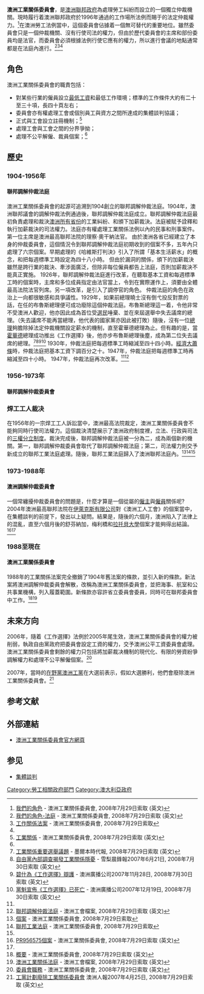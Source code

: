 '''澳洲工業關係委員會'''，是[[澳洲|澳洲聯邦政府]]為處理勞工糾紛而設立的一個獨立仲裁機關。現時履行着澳洲聯邦政府於1996年通過的工作場所法例而賜于的法定仲裁權力。<ref name="role">[http://www.airc.gov.au/about/ourrole.htm 我們的角色] {{Wayback|url=http://www.airc.gov.au/about/ourrole.htm |date=20210306035108 }} - 澳洲工業關係委員會, 2008年7月29日索取 (英文)</ref>在澳洲勞工法例當中，這個委員會佔據着一個無可替代的重要地位。雖然委員會只是一個仲裁機關、沒有行使司法的權力，但由於歷代委員會的主席和部份委員均是法官，而委員會必須根據法例行使它應有的權力，所以進行會議的地點通常都是在法庭內進行。<ref name="court">[http://www.airc.gov.au/about/ourrole.htm#airccrt 我們的角色-法庭] {{Wayback|url=http://www.airc.gov.au/about/ourrole.htm#airccrt |date=20210306035108 }} - 澳洲工業關係委員會, 2008年7月29日索取 (英文)</ref><ref>[http://www.airc.gov.au/legislation/wra.htm 工作關係法案] {{Wayback|url=http://www.airc.gov.au/legislation/wra.htm |date=20210306033935 }} - 澳洲工業關係委員會, 2008年7月29日索取</ref><ref name="pdf"/>

==角色==
澳洲工業關係委員會的職責包括：
*對某些行業的僱員設立[[最低工資|最低工資]]和最低工作環境；標準的工作條件大約有二十至三十項，長四十頁左右；
*委員會亦有權處理工會或個別員工與資方之間所達成的集體談判協議；
*正式與工會設立註冊機制；<ref>[http://www.airc.gov.au/about/ir/index.htm 工業關係] {{Wayback|url=http://www.airc.gov.au/about/ir/index.htm |date=20210306035156 }} - 澳洲工業關係委員會, 2008年7月29日索取 (英文)</ref>
*處理工會與工會之間的分界爭拗；
*處理不公平解僱、裁員個案；<ref name="role"/>

==歷史==
===1904-1956年===
====聯邦調解仲裁法庭====
澳洲工業關係委員會的起源可追溯到1904創立的聯邦調解仲裁法庭。1904年，澳洲聯邦議會的調解仲裁法例通過後，聯邦調解仲裁法庭成立。聯邦調解仲裁法庭最初負責處理和裁決[[澳洲行政區劃|澳洲所有省份]]的工業糾紛、和頒下加薪裁決。法庭被賦予詮釋和執行加薪裁決的司法權力。法庭亦有權處理工業關係法例以內的民事和刑事案件。第一位主席是澳洲最高聯邦法院的理察·奧干納法官。
由於澳洲各省已經建立了本身的仲裁委員會，這個情況令到聯邦調解仲裁法庭初期收到的個案不多，五年內只處理了六宗個案。早期處理的《哈維斯打判決》引入了所謂「基本生活薪水」的概念，和把每週標準工時設定為四十八小時。
但由於漏洞的關係，頒下的加薪裁決雖然是跨行業的裁決、牽涉面廣泛，但除非每位僱員都告上法庭，否則加薪裁決不能真正實施。
1926年，聯邦調解仲裁法庭進行改革，在聽取基本工資和每週標準工時的個案時，主席和多位成員指定由法官當上，令到在實際運作上，須要由全體最高法院法官列席。另一項改革，是引入了調停官的角色。
仲裁法庭的角色在政治上一向都很敏感和具爭議性。1929年，如果前總理曉士沒有倒弋投反對票的話，在任的布魯斯總理便可成功廢除這個仲裁法庭。布魯斯總理這一着，令他非常不受澳洲人歡迎，他亦因此成為首位受[[選民|選民]]唾棄、並在來屆選舉中失去議席的總理。（失去議席不能再當總理，他代表的國家黨亦因此被打敗）隨後，沒有一位[[澳洲總理|總理]]夠膽除掉法定仲裁機關設定薪水的機制，直至霍華德總理為止。但有趣的是，當[[霍華德|霍華德]]總理成功推出《工作選擇》後，他亦步布魯斯總理後塵，成為第二位失去議席的總理。<ref>[http://www.theage.com.au/news/National/IR-reforms-key-federal-election-issue/2005/09/14/1126377319605.html 工業關係重要選舉議題] {{Wayback|url=http://www.theage.com.au/news/National/IR-reforms-key-federal-election-issue/2005/09/14/1126377319605.html |date=20160628014203 }} - 墨爾本時代報, 2008年7月29日索取 (英文)</ref><ref>[http://www.smh.com.au/news/national/lib-pollster-exposes-ir-worries/2007/06/20/1182019199501.html 自由黨內部調查揭發工業關係隱憂] {{Wayback|url=http://www.smh.com.au/news/national/lib-pollster-exposes-ir-worries/2007/06/20/1182019199501.html |date=20150924202030 }} - 雪梨晨鋒報2007年6月21日, 2008年7月30日索取 (英文)</ref><ref>[http://www.abc.net.au/news/stories/2007/11/28/2104003.htm?site=elections/federal/2007 碧什為《工作選擇》辯護] {{Wayback|url=http://www.abc.net.au/news/stories/2007/11/28/2104003.htm?site=elections%2Ffederal%2F2007 |date=20071202092114 }} - 澳洲廣播公司2007年11月28日, 2008年7月30日索取 (英文)</ref><ref>[http://www.abc.net.au/news/stories/2007/12/19/2123199.htm?section=justin 黨魁宣佈《工作選擇》已死亡] {{Wayback|url=http://www.abc.net.au/news/stories/2007/12/19/2123199.htm?section=justin |date=20100727132029 }} - 澳洲廣播公司2007年12月19日, 2008年7月30日索取 (英文)</ref>
1930年，仲裁法庭把每週標準工時縮減至四十四小時。[[經濟大蕭條|經濟大蕭條]]時，仲裁法庭把基本工資下調百分之十。1947年，仲裁法庭把每週標準工時再縮減至四十小時。
1947年，仲裁法庭再次改革。<ref name="pdf"/><ref name="ccca">[http://www.atua.org.au/biogs/ALE1416b.htm 聯邦調解仲裁法庭] {{Wayback|url=http://www.atua.org.au/biogs/ALE1416b.htm |date=20060207092922 }} - 澳洲工會檔案, 2008年7月29日索取 (英文)</ref>

===1956-1973年===
====聯邦調解仲裁委員會====
===焊工工人裁决===
在1956年的一宗焊工工人訴訟當中，澳洲最高法院裁定，澳洲工業關係委員會不能夠同時行使司法權力。這個裁決清楚展示了澳洲政府制度裡，立法、行政與司法的[[權力分立|三權分立制度]]。裁決完成後，聯邦調解仲裁法庭被一分為二，成為兩個新的機關。第一，聯邦調解仲裁委員會取代了聯邦調解仲裁法庭；第二，司法權力則交予新成立的聯邦工業法庭處理。隨後，聯邦工業法庭歸入了澳洲聯邦法庭內。<ref>[http://www.airc.gov.au/cases/significant.htm 個案] {{Wayback|url=http://www.airc.gov.au/cases/significant.htm |date=20090611171623 }} - 澳洲工業關係委員會, 2008年7月29日索取</ref><ref>[http://www.atua.org.au/biogs/ALE1424b.htm#related 聯邦工業法庭] {{Wayback|url=http://www.atua.org.au/biogs/ALE1424b.htm#related |date=20210309115634 }} - 澳洲工業關係委員會, 2008年7月29日索取</ref><ref name="pdf"/>

===1973-1988年===
====澳洲調解仲裁委員會====
一個常纏擾仲裁委員會的問題是，什麼才算是一個從屬的[[僱主|僱主]]與[[僱員|僱員]]關係呢? 2004年澳洲最高聯邦法院在[[伊萊克斯有限公司|伊萊克斯有限公司]]對《澳洲工人工會》的個案當中，在集體談判的前提下，發出以上疑問。結果是，隨後的六個月，澳洲陷入了法律上的混亂，直至六個月後的舒芬納加，梅利橋和[[拉籌伯大學|拉托貝大學]]個案才能夠得出結論。<ref name="case">[http://www.airc.gov.au/fullbench/PR956575.htm PR956575個案] {{Webarchive|url=http://webarchive.loc.gov/all/20090522022619/http://www.airc.gov.au/fullbench/PR956575.htm |date=2009-05-22 }} - 澳洲工業關係委員會, 2008年7月29日索取 (英文)</ref><ref name="pdf"/>

===1988至現在===
====澳洲工業關係委員會====
1988年的工業關係法案完全撤銷了1904年舊法案的條款，並引入新的條款。新法案將澳洲調解仲裁委員會解散，改稱為澳洲工業關係委員會，並把海事、航室和公共事業機構，列入履蓋範圍。新條款亦容許省立委員會委員，同時可在聯邦委員會中工作。<ref name="pdf">[http://www.airc.gov.au/about/ourhistory/overview.pdf 概要] {{Wayback|url=http://www.airc.gov.au/about/ourhistory/overview.pdf |date=20181123110054 }} - 澳洲工業關係委員會, 2008年7月29日索取 (英文)</ref><ref>[http://www.atua.org.au/biogs/ALE1421b.htm#related 澳洲工業關係法庭] {{Wayback|url=http://www.atua.org.au/biogs/ALE1421b.htm#related |date=20210309120429 }} - 澳洲工會檔案, 2008年7月29日索取 (英文)</ref>

==未來方向==
2006年，隨着《工作選擇》法例於2005年尾生效，澳洲工業關係委員會的權力被削弱，執政自由黨政府把委員會設定工資的權力，交予澳洲公平工資委員會處理。澳洲工業關係委員會剩餘的權力只包括將加薪裁决機制的現代化、有限的勞資紛爭調解權力和處理不公平解僱個案。<ref name="do">[http://www.airc.gov.au/about/ourrole.htm#aircdo 委員會職務] {{Wayback|url=http://www.airc.gov.au/about/ourrole.htm#aircdo |date=20210306035108 }} - 澳洲工業關係委員會, 2008年7月29日索取 (英文)</ref>

2007年，當時的[[澳洲工黨|在野黨澳洲工黨]]在大選前表示，假如大選勝利，他們會廢除澳洲工業關係委員會。<ref>[http://www.theaustralian.news.com.au/story/0,20867,21620748-1702,00.html 工黨計劃廢除工業關係委員會] {{Wayback|url=http://www.theaustralian.news.com.au/story/0,20867,21620748-1702,00.html |date=20070527101304 }}澳洲人報2007年4月25日, 2008年7月29日索取 (英文)</ref>

== 参考文献 ==
{{Reflist|2}}

==外部連結==
*[http://www.airc.gov.au 澳洲工業關係委員會官方網頁] {{Wayback|url=http://www.airc.gov.au/ |date=20071011021255 }}

==参见==
*[[集體談判|集體談判]]

[[Category:勞工相關政府部門|Category:勞工相關政府部門]]
[[Category:澳大利亞政府|Category:澳大利亞政府]]